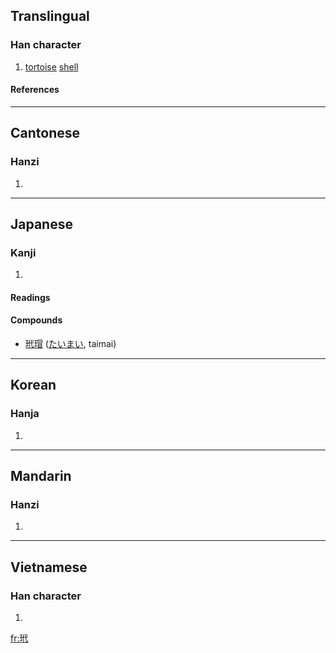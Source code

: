 ==Translingual==
===Han character===
{{Han char|rn=96|rad=玉|as=05|sn=9|four=1314<sub>0</sub>|canj=一土人戈心 (MGOIP)}}
# [[tortoise]] [[shell]]
====References====
{{Han ref|kx=0728.240|dkj=20889|dj=1140.210|hdz=21107.040|uh=73B3|ud=29619|bh=ACC5|bd=44229}}
----
==Cantonese==
===Hanzi===
{{yue-hanzi|jyut=|y=doi6}}
# {{defn|Cantonese}}
----
==Japanese==
===Kanji===
{{ja-kanji|grade=|rs=玉05}}
# {{defn|Japanese}} 
====Readings====
{{ja-readings|on=[[たい]] (tai)|kun=[[たいまい]] (taimai)}}
====Compounds====
*[[玳瑁]] ([[たいまい]], taimai)
----
==Korean==
===Hanja===
{{ko-hanja|hangeul=대|eumhun=|rv=dae|mr=tae|y=tya}}
# {{defn|Korean}}
----
==Mandarin==
===Hanzi===
{{cmn-hanzi|pin=[[dài]] (dai4)|wg=tai<sup>4</sup>}}
# {{defn|Mandarin}}
----
==Vietnamese==
===Han character===
{{vi-hantu|ngan}}
# {{defn|Vietnamese}}

[[fr:玳]]